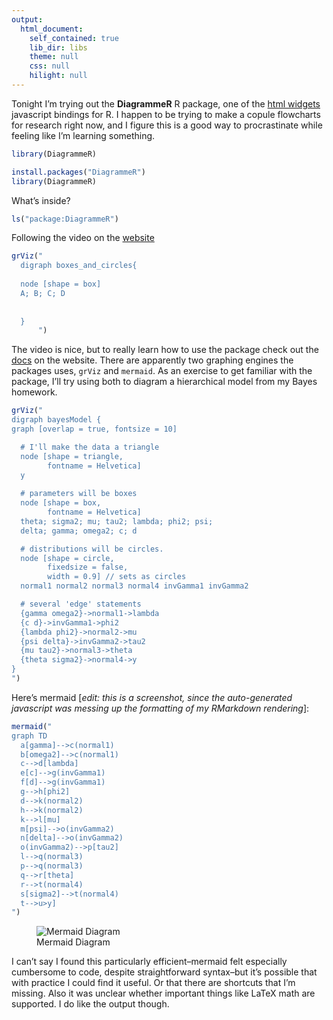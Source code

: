 ```yaml
---
output: 
  html_document:
    self_contained: true
    lib_dir: libs
    theme: null
    css: null
    hilight: null
---
```


Tonight I'm trying out the **DiagrammeR** R package, one of the [html widgets](http://www.htmlwidgets.org/) javascript bindings for R. I happen to be trying to make a copule flowcharts for research right now, and I figure this is a good way to procrastinate while feeling like I'm learning something.

```r
library(DiagrammeR)
```

```r
install.packages("DiagrammeR")
library(DiagrammeR)
```

What's inside?

```r
ls("package:DiagrammeR")
```

Following the video on the [website](http://rich-iannone.github.io/DiagrammeR/)

```r
grViz("
  digraph boxes_and_circles{
  
  node [shape = box]
  A; B; C; D
  
  
  }
      ")
```


The video is nice, but to really learn how to use the package check out the [docs](http://rich-iannone.github.io/DiagrammeR/docs.html) on the website. There are apparently two graphing engines the packages uses, `grViz` and `mermaid`. As an exercise to get familiar with the package, I'll try using both to diagram a hierarchical model from my Bayes homework.


```r
grViz("
digraph bayesModel {
graph [overlap = true, fontsize = 10]

  # I'll make the data a triangle
  node [shape = triangle,
        fontname = Helvetica]
  y
  
  # parameters will be boxes
  node [shape = box,
        fontname = Helvetica]
  theta; sigma2; mu; tau2; lambda; phi2; psi; 
  delta; gamma; omega2; c; d

  # distributions will be circles.
  node [shape = circle,
        fixedsize = false,
        width = 0.9] // sets as circles
  normal1 normal2 normal3 normal4 invGamma1 invGamma2

  # several 'edge' statements
  {gamma omega2}->normal1->lambda 
  {c d}->invGamma1->phi2
  {lambda phi2}->normal2->mu
  {psi delta}->invGamma2->tau2
  {mu tau2}->normal3->theta
  {theta sigma2}->normal4->y
}
")

```


Here's mermaid [*edit: this is a screenshot, since the auto-generated javascript was messing up the formatting of my RMarkdown rendering*]: 

```r
mermaid("
graph TD
  a[gamma]-->c(normal1)
  b[omega2]-->c(normal1)
  c-->d[lambda]
  e[c]-->g(invGamma1)
  f[d]-->g(invGamma1)
  g-->h[phi2]
  d-->k(normal2)
  h-->k(normal2)
  k-->l[mu]
  m[psi]-->o(invGamma2)
  n[delta]-->o(invGamma2)
  o(invGamma2)-->p[tau2]
  l-->q(normal3)
  p-->q(normal3)
  q-->r[theta]
  r-->t(normal4)
  s[sigma2]-->t(normal4)
  t-->u>y]
")
```

![Mermaid Diagram](blog_images/mermaidDiagram.png)

I can't say I found this particularly efficient--mermaid felt especially cumbersome to code, despite straightforward syntax--but it's possible that with practice I could find it useful. Or that there are shortcuts that I'm missing. Also it was unclear whether important things like LaTeX math are supported. I do like the output though. 



